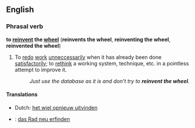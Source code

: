 ==English==
===Phrasal verb===
'''to [[reinvent]] the [[wheel]]''' ('''reinvents the wheel''', '''reinventing the wheel''', '''reinvented the wheel''')

#{{idiom}} To [[redo]] [[work]] [[unnecessary|unneccessarily]] when it has already been done [[satisfactory|satisfactorily]]; to [[rethink]] a working system, technique, etc. in a pointless attempt to improve it.
#:''Just use the database as it is and don't try to '''reinvent the wheel'''.''

====Translations====
*Dutch: [[het wiel opnieuw uitvinden]]
*{{de}}: [[das Rad neu erfinden]]